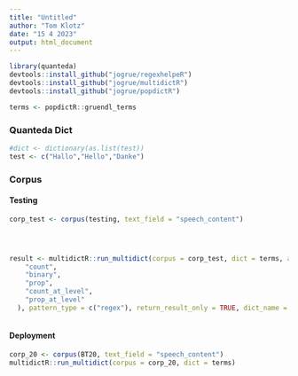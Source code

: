 ```yaml
---
title: "Untitled"
author: "Tom Klotz"
date: "15 4 2023"
output: html_document
---
```


```r
library(quanteda)
devtools::install_github("jogrue/regexhelpeR")
devtools::install_github("jogrue/multidictR")
devtools::install_github("jogrue/popdictR")
```

```r
terms <- popdictR::gruendl_terms

```


### Quanteda Dict
```r
#dict <- dictionary(as.list(test))
test <- c("Hallo","Hello","Danke")


```

### Corpus

#### Testing

```r
corp_test <- corpus(testing, text_field = "speech_content")




result <- multidictR::run_multidict(corpus = corp_test, dict = terms, at_level = "sentences", return_value = c(
    "count",
    "binary",
    "prop",
    "count_at_level",
    "prop_at_level"
  ), pattern_type = c("regex"), return_result_only = TRUE, dict_name = "gruendl")



```

#### Deployment

```r
corp_20 <- corpus(BT20, text_field = "speech_content")
multidictR::run_multidict(corpus = corp_20, dict = terms)

```


